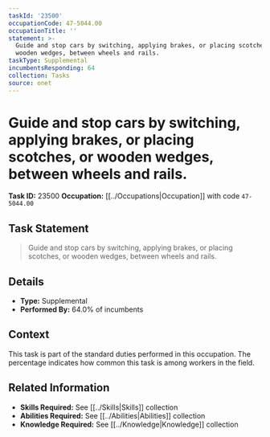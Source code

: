 ```yaml
---
taskId: '23500'
occupationCode: 47-5044.00
occupationTitle: ''
statement: >-
  Guide and stop cars by switching, applying brakes, or placing scotches, or
  wooden wedges, between wheels and rails.
taskType: Supplemental
incumbentsResponding: 64
collection: Tasks
source: onet
---
```

# Guide and stop cars by switching, applying brakes, or placing scotches, or wooden wedges, between wheels and rails.

**Task ID:** 23500
**Occupation:** [[../Occupations|Occupation]] with code `47-5044.00`

## Task Statement

> Guide and stop cars by switching, applying brakes, or placing scotches, or wooden wedges, between wheels and rails.

## Details

- **Type:** Supplemental
- **Performed By:** 64.0% of incumbents

## Context

This task is part of the standard duties performed in this occupation. The percentage indicates how common this task is among workers in the field.

## Related Information

- **Skills Required:** See [[../Skills|Skills]] collection
- **Abilities Required:** See [[../Abilities|Abilities]] collection
- **Knowledge Required:** See [[../Knowledge|Knowledge]] collection
